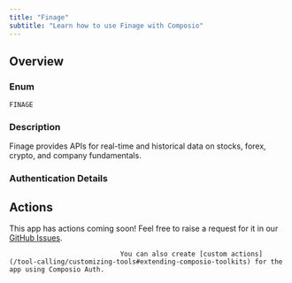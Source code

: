 ```yaml
---
title: "Finage"
subtitle: "Learn how to use Finage with Composio"
---
```



## Overview

### Enum
`FINAGE`

### Description
Finage provides APIs for real-time and historical data on stocks,
    forex, crypto, and company fundamentals.

### Authentication Details

<Accordion title="API_KEY">
<ParamField path="api_key" type="string" required={true}>
</ParamField>

</Accordion>


## Actions

This app has actions coming soon! Feel free to raise a request for it in our [GitHub Issues](https://github.com/ComposioHQ/composio/issues).
                                
                                You can also create [custom actions](/tool-calling/customizing-tools#extending-composio-toolkits) for the app using Composio Auth.